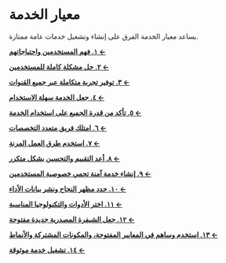 # معيار الخدمة
 
يساعد معيار الخدمة الفرق على إنشاء وتشغيل خدمات عامة ممتازة.

[**١. فهم المستخدمين واحتياجاتهم ←**](https://standards.haithamali.uk)

[**٢. حل مشكلة كاملة للمستخدمين ←**](https://standards.haithamali.uk)

[**٣. توفير تجربة متكاملة عبر جميع القنوات ←**](https://standards.haithamali.uk)

[**٤. جعل الخدمة سهلة الاستخدام ←**](https://standards.haithamali.uk)

[**٥. تأكد من قدرة الجميع على استخدام الخدمة ←**](https://standards.haithamali.uk)

[**٦. امتلك فريق متعدد التخصصات ←**](https://standards.haithamali.uk)

[**٧. استخدم طرق العمل المرنة ←**](https://standards.haithamali.uk)

[**٨. أعد التقييم والتحسين بشكل متكرر ←**](https://standards.haithamali.uk)

[**٩. إنشاء خدمة آمنة تحمي خصوصية المستخدمين ←**](https://standards.haithamali.uk)

[**١٠. حدد مظهر النجاح ونشر بيانات الأداء ←**](https://standards.haithamali.uk)

[**١١. اختر الأدوات والتكنولوجيا المناسبة ←**](https://standards.haithamali.uk)

[**١٢. جعل الشيفرة المصدرية جديدة مفتوحة ←**](https://standards.haithamali.uk)

[**١٣. استخدم وساهم في المعايير المفتوحة، والمكونات المشتركة والأنماط ←**](https://standards.haithamali.uk)

[**١٤. تشغيل خدمة موثوقة ←**](https://standards.haithamali.uk)
